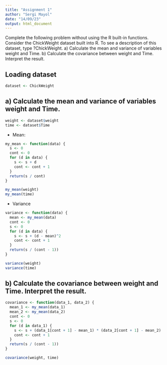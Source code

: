 ```yaml
---
title: "Assignment 1"
author: "Sergi Mayol"
date: "14/09/23"
output: html_document
---
```


Complete the following problem without using the R built-in functions.
Consider the ChickWeight dataset built into R. To see a description of this dataset, type ?ChickWeight.
a) Calculate the mean and variance of variables weight and Time.
b) Calculate the covariance between weight and Time. Interpret the result.

## Loading dataset

```r
dataset <- ChickWeight
```


## a) Calculate the mean and variance of variables weight and Time.

```r
weight <- dataset$weight
time <- dataset$Time
```

- Mean:

```r
my_mean <- function(data) {
  s <- 0
  cont <- 0
  for (d in data) {
    s <- s + d
    cont <- cont + 1
  }
  return(s / cont)
}
```

```r
my_mean(weight)
my_mean(time)
```

- Variance

```r
variance <- function(data) {
  mean <- my_mean(data)
  cont <- 0
  s <- 0
  for (d in data) {
    s <- s + (d - mean)^2
    cont <- cont + 1
  }
  return(s / (cont - 1))
}
```

```r
variance(weight)
variance(time)
```

## b) Calculate the covariance between weight and Time. Interpret the result.

```r
covariance <- function(data_1, data_2) {
  mean_1 <- my_mean(data_1)
  mean_2 <- my_mean(data_2)
  cont <- 0
  s <- 0
  for (d in data_1) {
    s <- s + (data_1[cont + 1] - mean_1) * (data_2[cont + 1] - mean_2)
    cont <- cont + 1
  }
  return(s / (cont - 1))
}
```

```r
covariance(weight, time)
```
